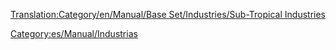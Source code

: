 [[Translation:Category/en/Manual/Base Set/Industries/Sub-Tropical Industries]]

{{en/Bilingual box| Es
| Industrias existentes en el clima [[es/Manual/Clima|Subtropical]].
| ''These industries are available in the [[en/Manual/Climates]] climate.''}}

[[Category:es/Manual/Industrias]]